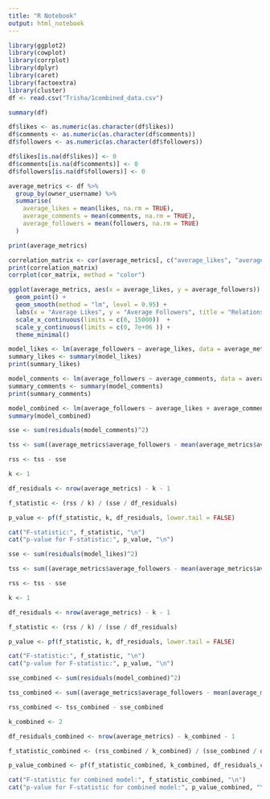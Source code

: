 ```yaml
---
title: "R Notebook"
output: html_notebook
---
```


```r

library(ggplot2)
library(cowplot)
library(corrplot)
library(dplyr)
library(caret)
library(factoextra)
library(cluster)
df <- read.csv("Trisha/1combined_data.csv")

```

```r
summary(df)
```
```r
df$likes <- as.numeric(as.character(df$likes))
df$comments <- as.numeric(as.character(df$comments))
df$followers <- as.numeric(as.character(df$followers))

df$likes[is.na(df$likes)] <- 0
df$comments[is.na(df$comments)] <- 0
df$followers[is.na(df$followers)] <- 0

average_metrics <- df %>%
  group_by(owner_username) %>%
  summarise(
    average_likes = mean(likes, na.rm = TRUE),
    average_comments = mean(comments, na.rm = TRUE),
    average_followers = mean(followers, na.rm = TRUE)
  )

print(average_metrics)
```

```r
correlation_matrix <- cor(average_metrics[, c("average_likes", "average_comments", "average_followers")])
print(correlation_matrix)
corrplot(cor_matrix, method = "color")
```

```r
ggplot(average_metrics, aes(x = average_likes, y = average_followers)) +
  geom_point() + 
  geom_smooth(method = "lm", level = 0.95) + 
  labs(x = "Average Likes", y = "Average Followers", title = "Relationship between Average Likes and Average Followers") +
  scale_x_continuous(limits = c(0, 15000))  +
  scale_y_continuous(limits = c(0, 7e+06 )) + 
  theme_minimal() 
```



```r
model_likes <- lm(average_followers ~ average_likes, data = average_metrics)
summary_likes <- summary(model_likes)
print(summary_likes)
```



```r
model_comments <- lm(average_followers ~ average_comments, data = average_metrics)
summary_comments <- summary(model_comments)
print(summary_comments)
```



```r
model_combined <- lm(average_followers ~ average_likes + average_comments, data = average_metrics)
summary(model_combined)
```

```r
sse <- sum(residuals(model_comments)^2)

tss <- sum((average_metrics$average_followers - mean(average_metrics$average_followers))^2)

rss <- tss - sse

k <- 1

df_residuals <- nrow(average_metrics) - k - 1

f_statistic <- (rss / k) / (sse / df_residuals)

p_value <- pf(f_statistic, k, df_residuals, lower.tail = FALSE)

cat("F-statistic:", f_statistic, "\n")
cat("p-value for F-statistic:", p_value, "\n")
```


```r
sse <- sum(residuals(model_likes)^2)

tss <- sum((average_metrics$average_followers - mean(average_metrics$average_followers))^2)

rss <- tss - sse

k <- 1

df_residuals <- nrow(average_metrics) - k - 1

f_statistic <- (rss / k) / (sse / df_residuals)

p_value <- pf(f_statistic, k, df_residuals, lower.tail = FALSE)

cat("F-statistic:", f_statistic, "\n")
cat("p-value for F-statistic:", p_value, "\n")
```
```r
sse_combined <- sum(residuals(model_combined)^2)

tss_combined <- sum((average_metrics$average_followers - mean(average_metrics$average_followers))^2)

rss_combined <- tss_combined - sse_combined

k_combined <- 2

df_residuals_combined <- nrow(average_metrics) - k_combined - 1

f_statistic_combined <- (rss_combined / k_combined) / (sse_combined / df_residuals_combined)

p_value_combined <- pf(f_statistic_combined, k_combined, df_residuals_combined, lower.tail = FALSE)

cat("F-statistic for combined model:", f_statistic_combined, "\n")
cat("p-value for F-statistic for combined model:", p_value_combined, "\n")

```




